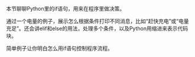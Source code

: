 本节聊聊Python里的if语句，用来在程序里做决策。

通过一个电量的例子，展示怎么根据条件打印不同消息，比如“赶快充电”或“电量充足”。还会讲elif和else的用法，处理多个条件，以及Python用缩进来表示代码块。

简单例子让你明白怎么用if语句控制程序流程。
